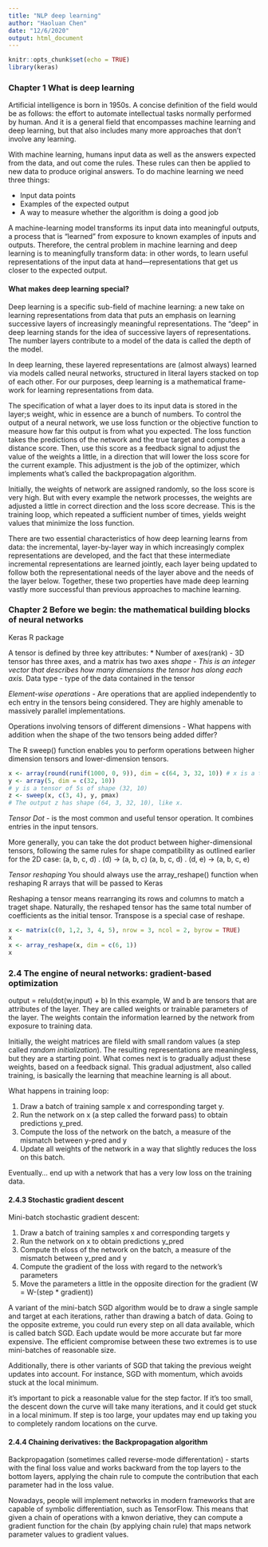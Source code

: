 ```yaml
---
title: "NLP deep learning"
author: "Haoluan Chen"
date: "12/6/2020"
output: html_document
---
```


```r
knitr::opts_chunk$set(echo = TRUE)
library(keras)
```

### Chapter 1 What is deep learning

Artificial intelligence is born in 1950s. A concise definition of the field would be as follows: the effort to automate intellectual tasks normally performed by human. And it is a general field that encompasses machine learning and deep learning, but that also includes many more approaches that don't involve any learning. 

With machine learning, humans input data as well as the answers expected from the data, and out come the rules. These rules can then be applied to new data to produce original answers. To do machine learning we need three things:

* Input data points
* Examples of the expected output
* A way to measure whether the algorithm is doing a good job

A machine-learning model transforms its input data into meaningful outputs, a process that is “learned” from exposure to known examples of inputs and outputs. Therefore, the central problem in machine learning and deep learning is to meaningfully transform data: in other words, to learn useful representations of the input data at hand—representations that get us closer to the expected output.

#### What makes deep learning special?
Deep learning is a specific sub-field of machine learning: a new take on learning representations from data that puts an emphasis on learning successive layers of increasingly meaningful representations. The "deep" in deep learning stands for the idea of successive layers of representations. The number layers contribute to a model of the data is called the depth of the model. 

In deep learning, these layered representations are (almost always) learned via models called neural networks, structured in literal layers stacked on top of each other. For our purposes, deep learning is a mathematical frame-work for learning representations from data. 

The specification of what a layer does to its input data is stored in the layer;s weight, whic in essence are a bunch of numbers. To control the output of a neural network, we use loss function or the objective function to measure how far this output is from what you expected. The loss function takes the predictions of the network and the true target and computes a distance score. Then, use this score as a feedback signal to adjust the value of the weights a little, in a direction that will lower the loss score for the current example. This adjustment is the job of the optimizer, which implements what's called the backpropagation algorithm.

Initially, the weights of network are assigned randomly, so the loss score is very high. But with every example the network processes, the weights are adjusted a little in correct direction and the loss score decrease. This is the training loop, which repeated a sufficient number of times, yields weight values that minimize the loss function. 

There are two essential characteristics of how deep learning learns from data: the incremental, layer-by-layer way in which increasingly complex representations are developed, and the fact that these intermediate incremental representations are learned jointly, each layer being updated to follow both the representational needs of the layer above and the needs of the layer below. Together, these two properties have made deep learning vastly more successful than previous approaches to machine learning.

### Chapter 2 Before we begin: the mathematical building blocks of neural networks
Keras R package

A tensor is defined by three key attributes:
* Number of axes(rank) - 3D tensor has three axes, and a matrix has two axes
*shape - This is an integer vector that describes how many dimensions the tensor has along each axis.
* Data type - type of the data contained in the tensor

*Element-wise operations* - Are operations that are applied independently to ech entry in the tensors being considered. They are highly amenable to massively parallel implementations.

Operations involving tensors of different dimensions - What happens with addition when the shape of the two tensors being added differ?

The R sweep() function enables you to perform operations between higher dimension tensors and lower-dimension tensors.
```r
x <- array(round(runif(1000, 0, 9)), dim = c(64, 3, 32, 10)) # x is a tensor of random values with shape (64, 3, 32, 10).
y <- array(5, dim = c(32, 10))
# y is a tensor of 5s of shape (32, 10)
z <- sweep(x, c(3, 4), y, pmax)
# The output z has shape (64, 3, 32, 10), like x.
```

*Tensor Dot* - is the most common and useful tensor operation. It combines entries in the input tensors. 

More generally, you can take the dot product between higher-dimensional tensors,
following the same rules for shape compatibility as outlined earlier for the 2D case:
(a, b, c, d) . (d) -> (a, b, c)
(a, b, c, d) . (d, e) -> (a, b, c, e)

*Tensor reshaping*
You should always use the array_reshape() function when reshaping R arrays that will be passed to Keras

Reshaping a tensor means rearranging its rows and columns to match a traget shape. Naturally, the reshaped tensor has the same total number of coefficients as the initial tensor. Transpose is a special case of reshape. 
```r
x <- matrix(c(0, 1,2, 3, 4, 5), nrow = 3, ncol = 2, byrow = TRUE)
x
x <- array_reshape(x, dim = c(6, 1))
x
```

### 2.4 The engine of neural networks: gradient-based optimization
output = relu(dot(w,input) + b)
In this example, W and b are tensors that are attributes of the layer. They are called weights or trainable parameters of the layer. The weights contain the information learned by the network from exposure to training data. 

Initially, the weight matrices are fileld with small random values (a step called *random initialization*). The resulting representations are meaningless, but they are a starting point. What comes next is to gradually adjust these weights, based on a feedback signal. This gradual adjustment, also called training, is basically the learning that meachine learning is all about. 

What happens in training loop: 

1. Draw a batch of training sample x and corresponding target y.
2. Run the network on x (a step called the forward pass) to obtain predictions y_pred.
3. Compute the loss of the network on the batch, a measure of the mismatch between y-pred and y
4. Update all weights of the network in a way that slightly reduces the loss on this batch.

Eventually... end up with a network that has a very low loss on the training data. 

#### 2.4.3 Stochastic gradient descent 
Mini-batch stochastic gradient descent:

1. Draw a batch of training samples x and corresponding targets y
2. Run the network on x to obtain predictions y_pred 
3. Compute th eloss of the network on the batch, a measure of the mismatch between y_pred and y
4. Compute the gradient of the loss with regard to the network's parameters
5. Move the parameters a little in the opposite direction for the gradient (W = W-(step * gradient))

A variant of the mini-batch SGD algorithm would be to draw a single sample and target at each iterations, rather than drawing a batch of data. Going to the opposite extreme, you could run every step on all data available, which is called batch SGD. Each update would be more accurate but far more expensive. The efficient compromise between these two extremes is to use mini-batches of reasonable size.

Additionally, there is other variants of SGD that taking the previous weight updates into account. For instance, SGD with momentum, which avoids stuck at the local minimum. 

it’s important to pick a reasonable value for the step factor. If it’s too small, the descent down the curve will take many iterations, and it could get stuck in a local minimum. If step is too large, your updates may end up taking you to completely random locations on the curve.

#### 2.4.4 Chaining derivatives: the Backpropagation algorithm
Backpropagation (sometimes called reverse-mode differentation) - starts with the final loss value and works backward from the top layers to the bottom layers, applying the chain rule to compute the contribution that each parameter had in the loss value. 

Nowadays, people will implement networks in modern frameworks that are capable of symbolic differentiation, such as  TensorFlow. This means that given a chain of operations with a knwon deriative, they can compute a gradient function for the chain (by applying chain rule) that maps network parameter values to gradient values. 
